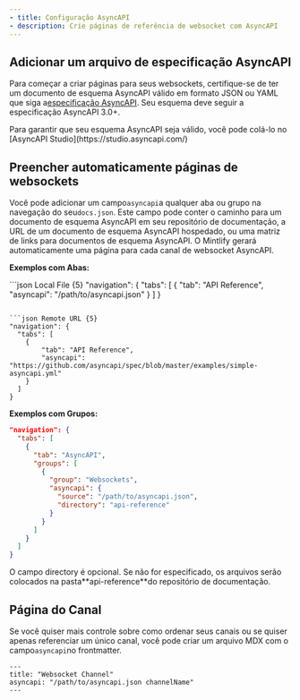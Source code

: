 ```yaml
---
- title: Configuração AsyncAPI
- description: Crie páginas de referência de websocket com AsyncAPI
---
```


## Adicionar um arquivo de especificação AsyncAPI

Para começar a criar páginas para seus websockets, certifique-se de ter um documento de esquema AsyncAPI válido em formato JSON ou YAML que siga a[especificação AsyncAPI](https://www.asyncapi.com/docs/reference/specification/v3.0.0). Seu esquema deve seguir a especificação AsyncAPI 3.0+.

<Tip>
  Para garantir que seu esquema AsyncAPI seja válido, você pode colá-lo no
  [AsyncAPI Studio](https://studio.asyncapi.com/)
</Tip>

## Preencher automaticamente páginas de websockets

Você pode adicionar um campo`asyncapi`a qualquer aba ou grupo na navegação do seu`docs.json`. Este campo pode conter o caminho para um documento de esquema AsyncAPI em seu repositório de documentação, a URL de um documento de esquema AsyncAPI hospedado, ou uma matriz de links para documentos de esquema AsyncAPI. O Mintlify gerará automaticamente uma página para cada canal de websocket AsyncAPI.

**Exemplos com Abas:**

<CodeGroup>
  ```json Local File {5}
  "navigation": {
    "tabs": [
      {
          "tab": "API Reference",
          "asyncapi": "/path/to/asyncapi.json"
      }
    ]
  }

  ```

  ```json Remote URL {5}
  "navigation": {
    "tabs": [
      {
          "tab": "API Reference",
          "asyncapi": "https://github.com/asyncapi/spec/blob/master/examples/simple-asyncapi.yml"
      }
    ]
  }
  ```
</CodeGroup>

**Exemplos com Grupos:**

```json {8-11}
"navigation": {
  "tabs": [
    {
      "tab": "AsyncAPI",
      "groups": [
        {
          "group": "Websockets",
          "asyncapi": {
            "source": "/path/to/asyncapi.json",
            "directory": "api-reference"
          }
        }
      ]
    }
  ]
}
```

<Note>
  O campo directory é opcional. Se não for especificado, os arquivos serão colocados na pasta**api-reference**do repositório de documentação.
</Note>

## Página do Canal

Se você quiser mais controle sobre como ordenar seus canais ou se quiser apenas referenciar um único canal, você pode criar um arquivo MDX com o campo`asyncapi`no frontmatter.

```mdx
---
title: "Websocket Channel"
asyncapi: "/path/to/asyncapi.json channelName"
---
```
